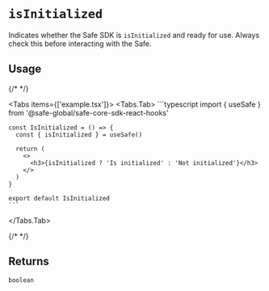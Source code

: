 
# `isInitialized`

Indicates whether the Safe SDK is `isInitialized` and ready for use. Always check this before interacting with the Safe.

## Usage

{/* <!-- vale off --> */}

<Tabs items={['example.tsx']}>
  <Tabs.Tab>
    ```typescript
    import { useSafe } from '@safe-global/safe-core-sdk-react-hooks'

    const IsInitialized = () => {
      const { isInitialized } = useSafe()

      return (
        <>
          <h3>{isInitialized ? 'Is initialized' : 'Not initialized'}</h3>
        </>
      )
    }

    export default IsInitialized
    ```
  </Tabs.Tab>
</Tabs>

{/* <!-- vale on --> */}

## Returns

`boolean`
